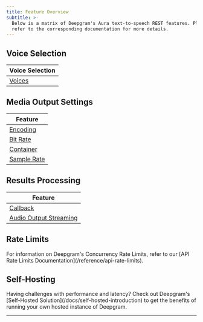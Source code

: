```yaml
---
title: Feature Overview
subtitle: >-
  Below is a matrix of Deepgram's Aura text-to-speech REST features. Please
  refer to the corresponding documentation for more details.
---
```



## Voice Selection

| Voice Selection            |
| -------------------------- |
| [Voices](/docs/tts-models) |

## Media Output Settings

| Feature                              |
| ------------------------------------ |
| [Encoding](/docs/tts-encoding)       |
| [Bit Rate](/docs/tts-bit-rate)       |
| [Container](/docs/tts-container)     |
| [Sample Rate](/docs/tts-sample-rate) |

## Results Processing

| Feature                                                    |
| ---------------------------------------------------------- |
| [Callback](/docs/tts-callback)                             |
| [Audio Output Streaming](/docs/streaming-the-audio-output) |


## Rate Limits

<Info>
  For information on Deepgram's Concurrency Rate Limits, refer to our [API Rate Limits Documentation](/reference/api-rate-limits).
</Info>

## Self-Hosting

<Info>
  Having challenges with performance and latency? Check out Deepgram's [Self-Hosted Solution](/docs/self-hosted-introduction) to get the benefits of running your own hosted instance of Deepgram.
</Info>

***
